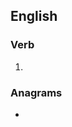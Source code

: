 ==English==

===Verb===
{{head|en|present participle}}

# {{present participle of|cause|lang=en|nocat=1}}

===Anagrams===
* {{anagrams|en|Gaucins|saucing}}
